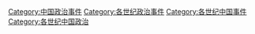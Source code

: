 [[Category:中国政治事件|Category:中国政治事件]]
[[Category:各世纪政治事件|Category:各世纪政治事件]]
[[Category:各世纪中国事件|Category:各世纪中国事件]]
[[Category:各世纪中国政治|Category:各世纪中国政治]]